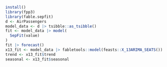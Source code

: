 ```r
install()
library(fpp3)
library(fable.sepfit)
d <- AirPassengers
model_data <- d |> tsibble::as_tsibble()
fit <- model_data |> model(
  SepFit(value)
)
fit |> forecast()
x13_fit <- model_data |> fabletools::model(feasts::X_13ARIMA_SEATS()) |> components()
trend <- x13_fit$trend
seasonal <- x13_fit$seasonal
```